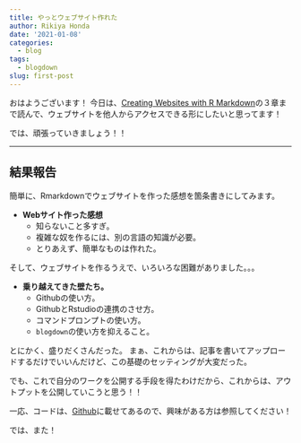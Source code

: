 ```yaml
---
title: やっとウェブサイト作れた
author: Rikiya Honda
date: '2021-01-08'
categories:
  - blog
tags:
  - blogdown
slug: first-post
---
```



おはようございます！
今日は、[Creating Websites with R Markdown](https://bookdown.org/yihui/blogdown/)の３章まで読んで、ウェブサイトを他人からアクセスできる形にしたいと思ってます！



では、頑張っていきましょう！！

---
## 結果報告

簡単に、Rmarkdownでウェブサイトを作った感想を箇条書きにしてみます。

* **Webサイト作った感想**
  + 知らないこと多すぎ。
  + 複雑な奴を作るには、別の言語の知識が必要。
  + とりあえず、簡単なものは作れた。  
  
  
そして、ウェブサイトを作るうえで、いろいろな困難がありました。。。　　

* **乗り越えてきた壁たち。**
  + Githubの使い方。
  + GithubとRstudioの連携のさせ方。
  + コマンドプロンプトの使い方。
  + `blogdown`の使い方を抑えること。


とにかく、盛りだくさんだった。
まぁ、これからは、記事を書いてアップロードするだけでいいんだけど、この基礎のセッティングが大変だった。

でも、これで自分のワークを公開する手段を得たわけだから、これからは、アウトプットを公開していこうと思う！！

一応、コードは、[Github](https://github.com/Ricky-s-a/blogdown_new_site3)に載せてあるので、興味がある方は参照してください！

では、また！
